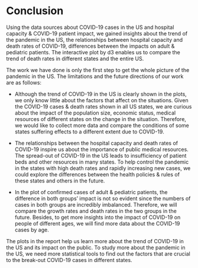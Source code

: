 # Conclusion

Using the data sources about COVID-19 cases in the US and hospital capacity & COVID-19 patient impact, we gained insights about the trend of the pandemic in the US, the relationships between hospital capacity and death rates of COVID-19, differences between the impacts on adult & pediatric patients. The interactive plot by d3 enables us to compare the trend of death rates in different states and the entire US.  

The work we have done is only the first step to get the whole picture of the pandemic in the US. The limitations and the future directions of our work are as follows:

* Although the trend of COVID-19 in the US is clearly shown in the plots, we only know little about the factors that affect on the situations. Given the COVID-19 cases & death rates shown in all US states, we are curious about the impact of the population size, economic status, medical resources of different states on the change in the situation. Therefore, we would like to collect more data and compare the conditions of some states suffering effects to a different extent due to COVID-19.

* The relationships between the hospital capacity and death rates of COVID-19 inspire us about the importance of public medical resources. The spread-out of COVID-19 in the US leads to insufficiency of patient beds and other resources in many states. To help control the pandemic in the states with high death rates and rapidly increasing new cases, we could explore the differences between the health policies & rules of these states and others in the future.

* In the plot of confirmed cases of adult & pediatric patients, the difference in both groups' impact is not so evident since the numbers of cases in both groups are incredibly imbalanced. Therefore, we will compare the growth rates and death rates in the two groups in the future. Besides, to get more insights into the impact of COVID-19 on people of different ages, we will find more data about the COVID-19 cases by age.

The plots in the report help us learn more about the trend of COVID-19 in the US and its impact on the public. To study more about the pandemic in the US, we need more statistical tools to find out the factors that are crucial to the break-out COVID-19 cases in different states.